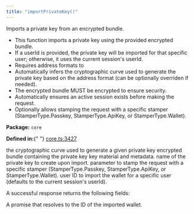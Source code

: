 ```yaml
---
title: "importPrivateKey()"
---
```



<H3Bordered text="Overview" />

Imports a private key from an encrypted bundle.

<ul>
  <li>
    This function imports a private key using the provided encrypted bundle.
  </li>
  <li>
    If a userId is provided, the private key will be imported for that specific
    user; otherwise, it uses the current session's userId.
  </li>
  <li>Requires address formats to</li>
  <li>
    Automatically infers the cryptographic curve used to generate the private
    key based on the address format (can be optionally overriden if needed).
  </li>
  <li>The encrypted bundle MUST be encrypted to ensure security.</li>
  <li>
    Automatically ensures an active session exists before making the request.
  </li>
  <li>
    Optionally allows stamping the request with a specific stamper
    (StamperType.Passkey, StamperType.ApiKey, or StamperType.Wallet).
  </li>
</ul>

<p>
  <strong>Package:</strong> <code>core</code>
</p>

<p>
  <strong>Defined in:</strong>{" "}
  <a href="https://github.com/tkhq/sdk/blob/main/packages/core/src/__clients__/core.ts#L3427">
    core.ts:3427
  </a>
</p>

<H3Bordered text="Parameters" />

<ParamField body="params" type="object" required={true} path="params">
  <Expandable title="params details">
    <NestedParam
      parentKey="params"
      childKey="addressFormats"
      type="v1AddressFormat[]"
      required={true}
    ></NestedParam>
    <NestedParam
      parentKey="params"
      childKey="curve"
      type="v1Curve"
      required={true}
    >
      the cryptographic curve used to generate a given private key
    </NestedParam>
    <NestedParam
      parentKey="params"
      childKey="encryptedBundle"
      type="string"
      required={true}
    >
      encrypted bundle containing the private key key material and metadata.
    </NestedParam>
    <NestedParam
      parentKey="params"
      childKey="privateKeyName"
      type="string"
      required={true}
    >
      name of the private key to create upon import.
    </NestedParam>
    <NestedParam
      parentKey="params"
      childKey="stampWith"
      type="StamperType"
      required={false}
    >
      parameter to stamp the request with a specific stamper
      (StamperType.Passkey, StamperType.ApiKey, or StamperType.Wallet).
    </NestedParam>
    <NestedParam
      parentKey="params"
      childKey="userId"
      type="string"
      required={false}
    >
      user ID to import the wallet for a specific user (defaults to the current
      session's userId).
    </NestedParam>
  </Expandable>
</ParamField>

<H3Bordered text="Response" />A successful response returns the following
fields:

<ResponseField name="returns" type="string" required={true}>
  A promise that resolves to the ID of the imported wallet.
</ResponseField>
